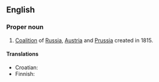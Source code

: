==English==
{{wikipedia}}

===Proper noun===
{{en-proper-noun}}

# [[coalition|Coalition]] of [[Russia]], [[Austria]] and [[Prussia]] created in 1815.

====Translations====
{{top}}
* Croatian: {{t-|hr|Sveta Alijansa|f}}
* Finnish: {{t-|fi|Pyhä allianssi}}
{{mid}}
{{bottom}}